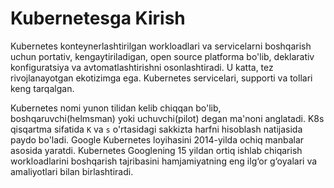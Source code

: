 
# Kubernetesga Kirish

Kubernetes konteynerlashtirilgan workloadlari va servicelarni boshqarish uchun portativ, kengaytiriladigan, open source platforma bo'lib, deklarativ konfiguratsiya va avtomatlashtirishni osonlashtiradi. U katta, tez rivojlanayotgan ekotizimga ega. Kubernetes servicelari, supporti va tollari keng tarqalgan.

Kubernetes nomi yunon tilidan kelib chiqqan bo'lib, boshqaruvchi(helmsman) yoki uchuvchi(pilot) degan ma'noni anglatadi. K8s qisqartma sifatida `K` va `s` o'rtasidagi sakkizta harfni hisoblash natijasida paydo bo'ladi. Google Kubernetes loyihasini 2014-yilda ochiq manbalar asosida yaratdi. Kubernetes Googlening 15 yildan ortiq ishlab chiqarish workloadlarini boshqarish tajribasini hamjamiyatning eng ilg‘or g‘oyalari va amaliyotlari bilan birlashtiradi.
